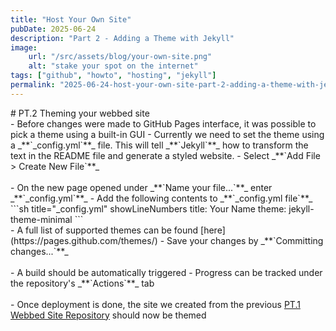 ```yaml
---
title: "Host Your Own Site"
pubDate: 2025-06-24
description: "Part 2 - Adding a Theme with Jekyll"
image:
    url: "/src/assets/blog/your-own-site.png"
    alt: "stake your spot on the internet"
tags: ["github", "howto", "hosting", "jekyll"]
permalink: "2025-06-24-host-your-own-site-part-2-adding-a-theme-with-jekyll"
---
```


<BlogLayout
    title={frontmatter.title}
    description={frontmatter.description}
    image={frontmatter.image.url}
    alt={frontmatter.image.alt}
    date={(frontmatter.pubDate).toString().slice(0,10)}
    tags={frontmatter.tags}
    currentPost={frontmatter.permalink}
    tableOfContents={tableOfContents}>

<span>
# PT.2 Theming your webbed site
<br/>
- Before changes were made to GitHub Pages interface, it was possible to pick a theme using a built-in GUI
- Currently we need to set the theme using a _**`_config.yml`**_ file. This will tell _**`Jekyll`**_ how to transform the text in the README file and generate a styled website.
- Select _**`Add File > Create New File`**_
<br/>
<ImageView image = "/src/assets/blog/github/github-add-file.png" altText="Create a new File"></ImageView>
<br/>
- On the new page opened under _**`Name your file...`**_ enter _**`_config.yml`**_
- Add the following contents to _**`_config.yml file`**_
<br/>
```sh title="_config.yml" showLineNumbers
title: Your Name
theme: jekyll-theme-minimal
```
<br/>
- A full list of supported themes can be found [here](https://pages.github.com/themes/)
- Save your changes by _**`Committing changes...`**_
<br/>
<ImageView image = "/src/assets/blog/github/github-config-yaml.png" altText="_config.yml file"></ImageView>
<br/>
- A build should be automatically triggered
- Progress can be tracked under the repository's _**`Actions`**_ tab
<br/>
<ImageView image = "/src/assets/blog/github/github-actions-tab.png" altText="GitHub Actions tab"></ImageView>
<br/>
- Once deployment is done, the site we created from the previous <a href="/blog/2025-06-23-host-your-own-site-part-1-using-github" aria-label="Visit the blog page">PT.1 Webbed Site Repository</a> should now be themed
</span>
</BlogLayout>

